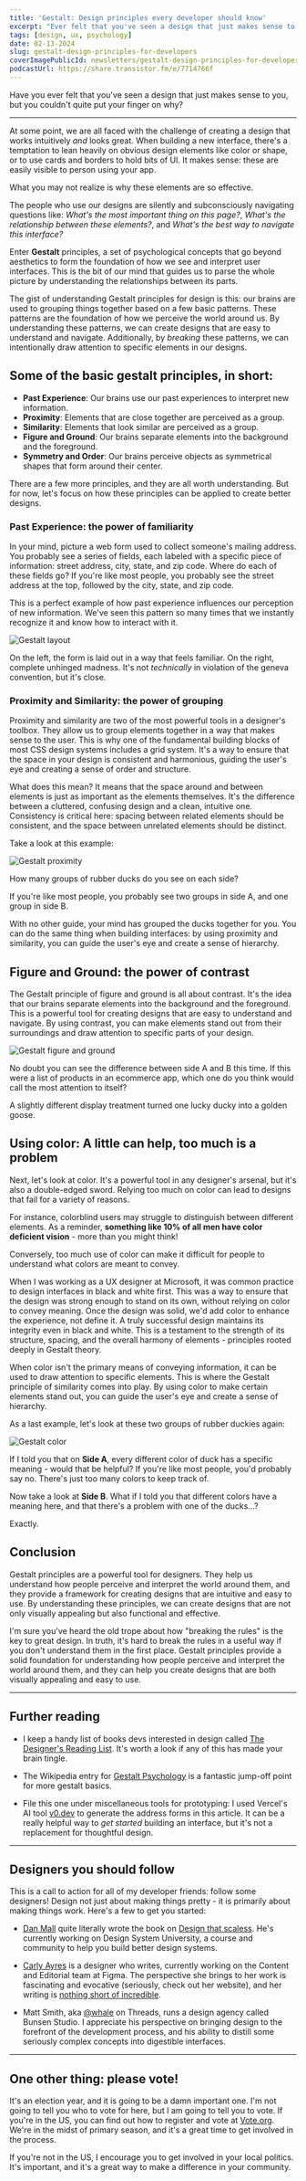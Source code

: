 ```yaml
---
title: 'Gestalt: Design principles every developer should know'
excerpt: "Ever felt that you've seen a design that just makes sense to you, but you couldn't quite put your finger on why? There's rules for that. Let's talk about Gestalt"
tags: [design, ux, psychology]
date: 02-13-2024
slug: gestalt-design-principles-for-developers
coverImagePublicId: newsletters/gestalt-design-principles-for-developers/cover
podcastUrl: https://share.transistor.fm/e/7714766f
---
```


Have you ever felt that you've seen a design that just makes sense to you, but you couldn't quite put your finger on why?

---

At some point, we are all faced with the challenge of creating a design that works intuitively _and_ looks great. When building a new interface, there's a temptation to lean heavily on obvious design elements like color or shape, or to use cards and borders to hold bits of UI. It makes sense: these are easily visible to person using your app.

What you may not realize is why these elements are so effective.

The people who use our designs are silently and subconsciously navigating questions like: _What's the most important thing on this page?_, _What's the relationship between these elements?_, and _What's the best way to navigate this interface?_

Enter **Gestalt** principles, a set of psychological concepts that go beyond aesthetics to form the foundation of how we see and interpret user interfaces. This is the bit of our mind that guides us to parse the whole picture by understanding the relationships between its parts.

The gist of understanding Gestalt principles for design is this: our brains are used to grouping things together based on a few basic patterns. These patterns are the foundation of how we perceive the world around us. By understanding these patterns, we can create designs that are easy to understand and navigate. Additionally, by _breaking_ these patterns, we can intentionally draw attention to specific elements in our designs.

## Some of the basic gestalt principles, in short:

- **Past Experience**: Our brains use our past experiences to interpret new information.
- **Proximity**: Elements that are close together are perceived as a group.
- **Similarity**: Elements that look similar are perceived as a group.
- **Figure and Ground**: Our brains separate elements into the background and the foreground.
- **Symmetry and Order**: Our brains perceive objects as symmetrical shapes that form around their center.

There are a few more principles, and they are all worth understanding. But for now, let's focus on how these principles can be applied to create better designs.

### Past Experience: the power of familiarity

In your mind, picture a web form used to collect someone's mailing address. You probably see a series of fields, each labeled with a specific piece of information: street address, city, state, and zip code. Where do each of these fields go? If you're like most people, you probably see the street address at the top, followed by the city, state, and zip code.

This is a perfect example of how past experience influences our perception of new information. We've seen this pattern so many times that we instantly recognize it and know how to interact with it.

<Image
  publicId="newsletters/gestalt-design-principles-for-developers/gestalt-layout"
  alt="Gestalt layout"
  caption="One of these should feel natural."
/>

On the left, the form is laid out in a way that feels familiar. On the right, complete unhinged madness. It's not _technically_ in violation of the geneva convention, but it's close.

### Proximity and Similarity: the power of grouping

Proximity and similarity are two of the most powerful tools in a designer's toolbox. They allow us to group elements together in a way that makes sense to the user. This is why one of the fundamental building blocks of most CSS design systems includes a grid system. It's a way to ensure that the space in your design is consistent and harmonious, guiding the user's eye and creating a sense of order and structure.

What does this mean? It means that the space around and between elements is just as important as the elements themselves. It's the difference between a cluttered, confusing design and a clean, intuitive one. Consistency is critical here: spacing between related elements should be consistent, and the space between unrelated elements should be distinct.

Take a look at this example:

<Image
  publicId="newsletters/gestalt-design-principles-for-developers/gestalt-proximity"
  alt="Gestalt proximity"
  caption="Without thinking too hard, you can probably tell which elements are related to each other."
/>

How many groups of rubber ducks do you see on each side?

If you're like most people, you probably see two groups in side A, and one group in side B.

With no other guide, your mind has grouped the ducks together for you. You can do the same thing when building interfaces: by using proximity and similarity, you can guide the user's eye and create a sense of hierarchy.

## Figure and Ground: the power of contrast

The Gestalt principle of figure and ground is all about contrast. It's the idea that our brains separate elements into the background and the foreground. This is a powerful tool for creating designs that are easy to understand and navigate. By using contrast, you can make elements stand out from their surroundings and draw attention to specific parts of your design.

<Image
  publicId="newsletters/gestalt-design-principles-for-developers/gestalt-figure-ground"
  alt="Gestalt figure and ground"
  caption="The figure and ground principle is a powerful tool for creating designs that are easy to understand and navigate."
/>

No doubt you can see the difference between side A and B this time. If this were a list of products in an ecommerce app, which one do you think would call the most attention to itself?

A slightly different display treatment turned one lucky ducky into a golden goose.

## Using color: A little can help, too much is a problem

Next, let's look at color. It's a powerful tool in any designer's arsenal, but it's also a double-edged sword. Relying too much on color can lead to designs that fail for a variety of reasons.

For instance, colorblind users may struggle to distinguish between different elements. As a reminder, **something like 10% of all men have color deficient vision** - more than you might think!

Conversely, too much use of color can make it difficult for people to understand what colors are meant to convey.

When I was working as a UX designer at Microsoft, it was common practice to design interfaces in black and white first. This was a way to ensure that the design was strong enough to stand on its own, without relying on color to convey meaning. Once the design was solid, we'd add color to enhance the experience, not define it. A truly successful design maintains its integrity even in black and white. This is a testament to the strength of its structure, spacing, and the overall harmony of elements - principles rooted deeply in Gestalt theory.

When color isn't the primary means of conveying information, it can be used to draw attention to specific elements. This is where the Gestalt principle of similarity comes into play. By using color to make certain elements stand out, you can guide the user's eye and create a sense of hierarchy.

As a last example, let's look at these two groups of rubber duckies again:

<Image
  publicId="newsletters/gestalt-design-principles-for-developers/gestalt-color"
  alt="Gestalt color"
  caption="Color can be used to draw attention to specific elements."
/>

If I told you that on **Side A**, every different color of duck has a specific meaning - would that be helpful? If you're like most people, you'd probably say no. There's just too many colors to keep track of.

Now take a look at **Side B**. What if I told you that different colors have a meaning here, and that there's a problem with one of the ducks...?

Exactly.

## Conclusion

Gestalt principles are a powerful tool for designers. They help us understand how people perceive and interpret the world around them, and they provide a framework for creating designs that are intuitive and easy to use. By understanding these principles, we can create designs that are not only visually appealing but also functional and effective.

I'm sure you've heard the old trope about how "breaking the rules" is the key to great design. In truth, it's hard to break the rules in a useful way if you don't understand them in the first place. Gestalt principles provide a solid foundation for understanding how people perceive and interpret the world around them, and they can help you create designs that are both visually appealing and easy to use.

---

## Further reading

- I keep a handy list of books devs interested in design called [The Designer's Reading List](https://hardcover.app/@irreverentmike/lists/the-designers-reading-list). It's worth a look if any of this has made your brain tingle.

- The Wikipedia entry for [Gestalt Psychology](https://en.wikipedia.org/wiki/Gestalt_psychology) is a fantastic jump-off point for more gestalt basics.

- File this one under miscellaneous tools for prototyping: I used Vercel's AI tool [v0.dev](https://v0.dev/) to generate the address forms in this article. It can be a really helpful way to _get started_ building an interface, but it's not a replacement for thoughtful design.

---

## Designers you should follow

This is a call to action for all of my developer friends: follow some designers! Design not just about making things pretty - it is primarily about making things work. Here's a few to get you started:

- [Dan Mall](https://danmall.com/) quite literally wrote the book on [Design that scaless](https://amzn.to/48hj7fc). He's currently working on Design System University, a course and community to help you build better design systems.

- [Carly Ayres](https://www.carlyayres.com/) is a designer who writes, currently working on the Content and Editorial team at Figma. The perspective she brings to her work is fascinating and evocative (seriously, check out her website), and her writing is [nothing short of incredible](https://www.figma.com/blog/the-new-vernacular-of-work/).

- Matt Smith, aka [@whale](https://www.threads.net/@whale) on Threads, runs a design agency called Bunsen Studio. I appreciate his perspective on bringing design to the forefront of the development process, and his ability to distill some seriously complex concepts into digestible interfaces.

---

## One other thing: please vote!

It's an election year, and it is going to be a damn important one. I'm not going to tell you who to vote for here, but I am going to tell you to vote. If you're in the US, you can find out how to register and vote at [Vote.org](https://vote.org). We're in the midst of primary season, and it's a great time to get involved in the process.

If you're not in the US, I encourage you to get involved in your local politics. It's important, and it's a great way to make a difference in your community.
